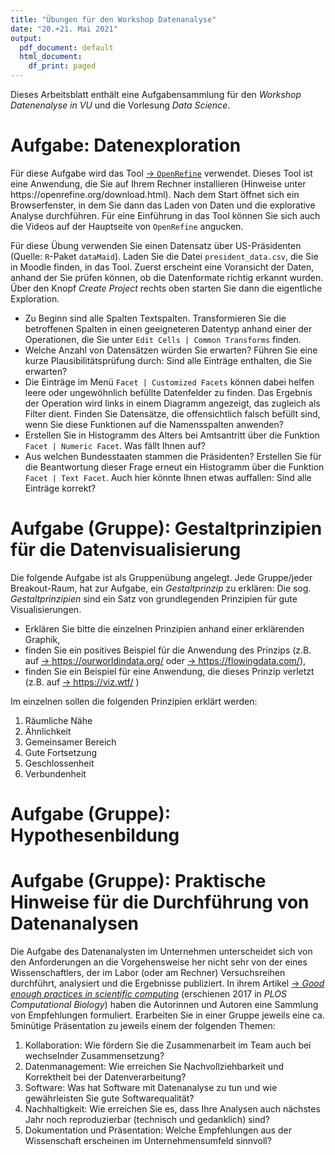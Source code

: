 ```yaml
---
title: "Übungen für den Workshop Datenanalyse"
date: "20.+21. Mai 2021"
output:
  pdf_document: default
  html_document:
    df_print: paged
---
```


Dieses Arbeitsblatt enthält eine Aufgabensammlung für den *Workshop Datenenalyse in VU* und die Vorlesung *Data Science*. 


# Aufgabe: Datenexploration

Für diese Aufgabe wird das Tool [$\rightarrow$ `OpenRefine`](https://openrefine.org) verwendet. Dieses Tool ist eine Anwendung, die Sie auf Ihrem Rechner installieren (Hinweise unter https://openrefine.org/download.html). Nach dem Start öffnet sich ein Browserfenster, in dem Sie dann das Laden von Daten und die explorative Analyse durchführen. Für eine Einführung in das Tool können Sie sich auch die Videos auf der Hauptseite von `OpenRefine` angucken.

Für diese Übung verwenden Sie einen Datensatz über US-Präsidenten (Quelle: `R`-Paket `dataMaid`). Laden Sie die Datei `president_data.csv`, die Sie in Moodle finden, in das Tool. Zuerst erscheint eine Voransicht der Daten, anhand der Sie prüfen können, ob die Datenformate richtig erkannt wurden. Über den Knopf *Create Project* rechts oben starten Sie dann die eigentliche Exploration.

* Zu Beginn sind alle Spalten Textspalten. Transformieren Sie die betroffenen Spalten in einen geeigneteren Datentyp anhand einer der Operationen, die Sie unter `Edit Cells | Common Transforms` finden.
* Welche Anzahl von Datensätzen würden Sie erwarten? Führen Sie eine kurze Plausibilitätsprüfung durch: Sind alle Einträge enthalten, die Sie erwarten? 
* Die Einträge im Menü `Facet | Customized Facets` können dabei helfen leere oder ungewöhnlich befüllte Datenfelder zu finden. Das Ergebnis der Operation wird links in einem Diagramm angezeigt, das zugleich als Filter dient. Finden Sie Datensätze, die offensichtlich falsch befüllt sind, wenn Sie diese Funktionen auf die Namensspalten anwenden?
* Erstellen Sie in Histogramm des Alters bei Amtsantritt über die Funktion `Facet | Numeric Facet`. Was fällt Ihnen auf?
* Aus welchen Bundesstaaten stammen die Präsidenten? Erstellen Sie für die Beantwortung dieser Frage erneut ein Histogramm über die Funktion `Facet | Text Facet`. Auch hier könnte Ihnen etwas auffallen: Sind alle Einträge korrekt?


# Aufgabe (**Gruppe**): Gestaltprinzipien für die Datenvisualisierung

Die folgende Aufgabe ist als Gruppenübung angelegt. Jede Gruppe/jeder Breakout-Raum, hat zur Aufgabe, ein *Gestaltprinzip* zu erklären: Die sog. *Gestaltprinzipien* sind ein Satz von grundlegenden Prinzipien für gute Visualisierungen. 

  * Erklären Sie bitte die einzelnen Prinzipien anhand einer erklärenden Graphik,
  * finden Sie ein positives Beispiel für die Anwendung des Prinzips (z.B. auf [$\rightarrow$ https://ourworldindata.org/](https://ourworldindata.org/) oder [$\rightarrow$ https://flowingdata.com/](https://flowingdata.com/)),
  * finden Sie ein Beispiel für eine Anwendung, die dieses Prinzip verletzt (z.B. auf [$\rightarrow$  https://viz.wtf/](https://viz.wtf/) )

Im einzelnen sollen die folgenden Prinzipien erklärt werden:

1. Räumliche Nähe
1. Ähnlichkeit
1. Gemeinsamer Bereich
1. Gute Fortsetzung
1. Geschlossenheit
1. Verbundenheit
  

# Aufgabe (**Gruppe**): Hypothesenbildung


# Aufgabe (**Gruppe**): Praktische Hinweise für die Durchführung von Datenanalysen

Die Aufgabe des Datenanalysten im Unternehmen unterscheidet sich von den Anforderungen an die Vorgehensweise her nicht sehr von der eines Wissenschaftlers, der im Labor (oder am Rechner) Versuchsreihen durchführt, analysiert und die Ergebnisse publiziert. In ihrem Artikel [$\rightarrow$ *Good enough practices in scientific computing*](https://journals.plos.org/ploscompbiol/article?id=10.1371/journal.pcbi.1005510) (erschienen 2017 in *PLOS Computational Biology*) haben die Autorinnen und Autoren eine Sammlung von Empfehlungen formuliert. Erarbeiten Sie in einer Gruppe jeweils eine ca. 5minütige Präsentation zu jeweils einem der folgenden Themen:

1. Kollaboration: Wie fördern Sie die Zusammenarbeit im Team auch bei wechselnder Zusammensetzung?
1. Datenmanagement: Wie erreichen Sie Nachvollziehbarkeit und Korrektheit bei der Datenverarbeitung?
1. Software: Was hat Software mit Datenanalyse zu tun und wie gewährleisten Sie gute Softwarequalität?
1. Nachhaltigkeit: Wie erreichen Sie es, dass Ihre Analysen auch nächstes Jahr noch reproduzierbar (technisch und gedanklich) sind?
1. Dokumentation und Präsentation: Welche Empfehlungen aus der Wissenschaft erscheinen im Unternehmensumfeld sinnvoll?


